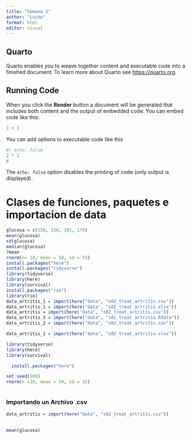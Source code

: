 ---
title: "Semana 2"
author: "Lucho"
format: html
editor: visual
---

## Quarto

Quarto enables you to weave together content and executable code into a finished document. To learn more about Quarto see <https://quarto.org>.

## Running Code

When you click the **Render** button a document will be generated that includes both content and the output of embedded code. You can embed code like this:

```{r}
1 + 1
```

You can add options to executable code like this

```{r}
#| echo: false
2 * 2
# 
```

The `echo: false` option disables the printing of code (only output is displayed).

# **Clases de funciones, paquetes e importacion de data**

```{r}
glucosa = c(150, 120, 101, 170)
mean(glucosa)
sd(glucosa)
median(glucosa)
?mean
rnorm(n= 10, mean = 50, sd = 15)
install.packages("here")
install.packages("tidyverse")
library(tidyverse)
library(here)
library(survival)
install.packages("rio")
library(rio)
data_artritis_1 = import(here("data", "s02_treat_artritis.csv"))
data_artritis_1 = import(here("data", "s02_treat_artritis.xlsx"))
data_artritis = import(here("data", "s02_treat_artritis.csv"))
data_artritis_3 = import(here("data", "s02_treat_artritis.Rdata"))
data_artritis_2 = import(here("data", "s02_treat_artritis.sav"))
```

```{r}
data_artritis_1 = import(here("data", "s02_treat_artritis.xlsx"))
```

```{r}
library(tidyverse)
library(here)
library(survival)
```

```{r}
  install.packages("here")
```

```{r}
set.seed(100)
rnorm(n =10, mean = 50, sd = 15)
```

```         
```

### **Importando un Archivo .csv**

```{r}
data_artritis = import(here("data", "s02_treat_artritis.csv"))
 
```

```{r}
mean(glucosa)
```
